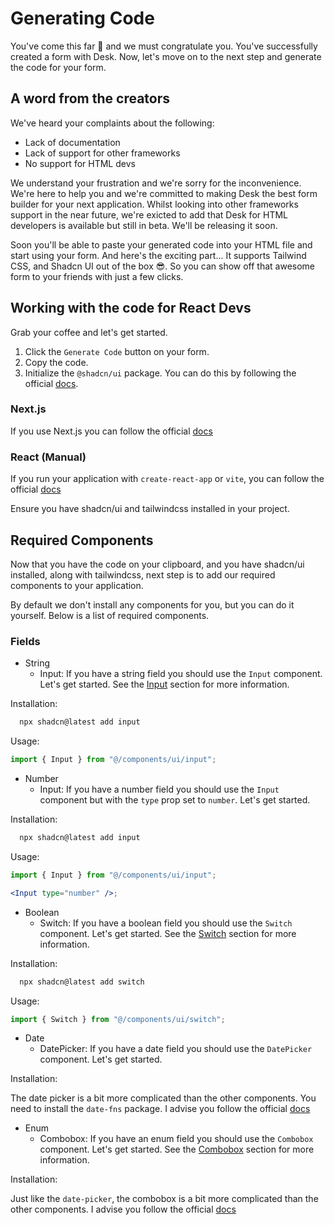 
# Generating Code

You've come this far 🫡 and we must congratulate you. You've successfully created a form with Desk. Now, let's move on to the next step and generate the code for your form.

## A word from the creators

We've heard your complaints about the following:

- Lack of documentation
- Lack of support for other frameworks
- No support for HTML devs

We understand your frustration and we're sorry for the inconvenience. We're here to help you and we're committed to making Desk the best form builder for your next application. Whilst looking into other frameworks support in the near future, we're exicted to add that Desk for HTML developers is available but still in beta. We'll be releasing it soon.

Soon you'll be able to paste your generated code into your HTML file and start using your form. And here's the exciting part... It supports Tailwind CSS, and Shadcn UI out of the box 😎. So you can show off that awesome form to your friends with just a few clicks.

## Working with the code for React Devs

Grab your coffee and let's get started.

1. Click the `Generate Code` button on your form.
2. Copy the code.
3. Initialize the `@shadcn/ui` package. You can do this by following the official [docs](https://ui.shadcn.com/docs).

### Next.js

If you use Next.js you can follow the official [docs](https://ui.shadcn.com/docs/installation/next)

### React (Manual)

If you run your application with `create-react-app` or `vite`, you can follow the official [docs](https://ui.shadcn.com/docs/installation/manual)

<Callout type="info" emoji="ℹ️">
  Ensure you have shadcn/ui and tailwindcss installed in your project.
</Callout>

## Required Components

Now that you have the code on your clipboard, and you have shadcn/ui installed, along with tailwindcss, next step is to add our required components to your application.

By default we don't install any components for you, but you can do it yourself. Below is a list of required components.

### Fields

- String
  - Input: If you have a string field you should use the `Input` component. Let's get started. See the [Input](https://ui.shadcn.com/docs/components/input) section for more information.

Installation:

```bash
  npx shadcn@latest add input
```

Usage:

```jsx
import { Input } from "@/components/ui/input";
```

- Number
  - Input: If you have a number field you should use the `Input` component but with the `type` prop set to `number`. Let's get started.

Installation:

```bash
  npx shadcn@latest add input
```

Usage:

```jsx
import { Input } from "@/components/ui/input";

<Input type="number" />;
```

- Boolean
  - Switch: If you have a boolean field you should use the `Switch` component. Let's get started. See the [Switch](https://ui.shadcn.com/docs/components/switch) section for more information.

Installation:

```bash
  npx shadcn@latest add switch
```

Usage:

```jsx
import { Switch } from "@/components/ui/switch";
```

- Date
  - DatePicker: If you have a date field you should use the `DatePicker` component. Let's get started.

Installation:

The date picker is a bit more complicated than the other components. You need to install the `date-fns` package. I advise you follow the official [docs](https://ui.shadcn.com/docs/components/date-picker)

- Enum
  - Combobox: If you have an enum field you should use the `Combobox` component. Let's get started. See the [Combobox](https://ui.shadcn.com/docs/components/combobox) section for more information.

Installation:

Just like the `date-picker`, the combobox is a bit more complicated than the other components. I advise you follow the official [docs](https://ui.shadcn.com/docs/components/combobox)
